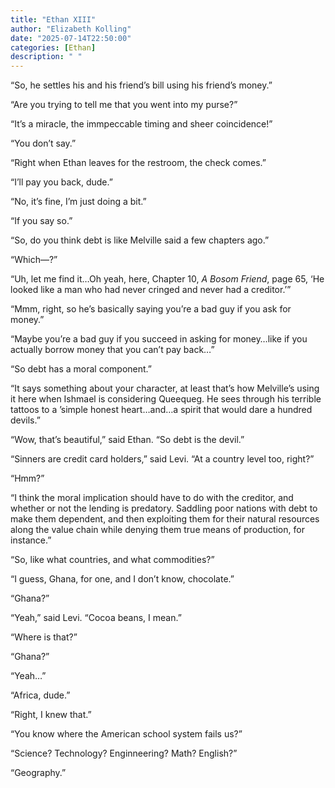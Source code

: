 ```yaml
---
title: "Ethan XIII"
author: "Elizabeth Kolling"
date: "2025-07-14T22:50:00"
categories: [Ethan]
description: " "
---
```


“So, he settles his and his friend’s bill using his friend’s money.”

“Are you trying to tell me that you went into my purse?”

“It’s a miracle, the immpeccable timing and sheer coincidence!”

“You don’t say.”

“Right when Ethan leaves for the restroom, the check comes.”

“I’ll pay you back, dude.”

“No, it’s fine, I’m just doing a bit.”

“If you say so.”

“So, do you think debt is like Melville said a few chapters ago.”

“Which—?”

“Uh, let me find it…Oh yeah, here, Chapter 10, *A Bosom Friend*, page 65, ‘He looked like a man who had never cringed and never had a creditor.’”

“Mmm, right, so he’s basically saying you’re a bad guy if you ask for money.”

“Maybe you’re a bad guy if you succeed in asking for money…like if you actually borrow money that you can’t pay back…”

“So debt has a moral component.”

“It says something about your character, at least that’s how Melville’s using it here when Ishmael is considering Queequeg. He sees through his terrible tattoos to a ‘simple honest heart…and…a spirit that would dare a hundred devils.”

“Wow, that’s beautiful,” said Ethan. “So debt is the devil.”

“Sinners are credit card holders,” said Levi. “At a country level too, right?”

"Hmm?"

"I think the moral implication should have to do with the creditor, and whether or not the lending is predatory. Saddling poor nations with debt to make them dependent, and then exploiting them for their natural resources along the value chain while denying them true means of production, for instance."

"So, like what countries, and what commodities?"

"I guess, Ghana, for one, and I don't know, chocolate."

"Ghana?"

"Yeah," said Levi. "Cocoa beans, I mean."

"Where is that?"

"Ghana?"

"Yeah..."

"Africa, dude." 

"Right, I knew that."

"You know where the American school system fails us?"

"Science? Technology? Enginneering? Math? English?"

"Geography." 